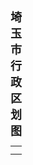 {| border="1" cellpadding="2" cellspacing="0" align="right"
|+ <font size="+1">'''埼玉市行政区划图'''</font>
|-----
|align=center colspan=2|
{{Image label begin|image=Map of wards of Saitama city.svg|width={{{width|250}}}|float={{{float|none}}}}}
{{Image label|x=0.32|y=0.65|scale={{{width|250}}}|text=<span style="font-size:smaller;">'''[[中央区 (埼玉市)|<span style="color: black;">中央区 </span>]]'''</span>}}
{{Image label|x=0.77|y=0.40|scale={{{width|250}}}|text=<span style="font-size:smaller;">'''[[岩槻区|<span style="color: black;">岩槻区 </span>]]'''</span>}}
{{Image label|x=0.33|y=0.35|scale={{{width|250}}}|text=<span style="font-size:smaller;">'''[[北区(埼玉市)|<span style="color: white;">北区 </span>]]'''</span>}}
{{Image label|x=0.67|y=0.68|scale={{{width|250}}}|text=<span style="font-size:smaller;">'''[[绿区(埼玉市)|<span style="color: black;">绿区 </span>]]'''</span>}}
{{Image label|x=0.52|y=0.88|scale={{{width|250}}}|text=<span style="font-size:smaller;">'''[[南区(埼玉市)|<span style="color: black;">南区 </span>]]'''</span>}}
{{Image label|x=0.53|y=0.44|scale={{{width|250}}}|text=<span style="font-size:smaller;">'''[[见沼区|<span style="color: black;">见沼区 </span>]]'''</span>}}
{{Image label|x=0.14|y=0.52|scale={{{width|250}}}|text=<span style="font-size:smaller;">'''[[西区(埼玉市)|<span style="color: black;">西区 </span>]]'''</span>}}
{{Image label|x=0.35|y=0.52|scale={{{width|250}}}|text=<span style="font-size:smaller;">'''[[大宫区|<span style="color: black;">大宫区 </span>]]'''</span>}}
{{Image label|x=0.32|y=0.80|scale={{{width|250}}}|text=<span style="font-size:smaller;">'''[[樱区|<span style="color: black;">樱区 </span>]]'''</span>}}
{{Image label|x=0.54|y=0.63|scale={{{width|250}}}|text=<span style="font-size:smaller;">'''[[浦和区|<span style="color: black;">浦<br />和<br />区 </span>]]'''</span>}}
{{Image label end}}
|-----
|}